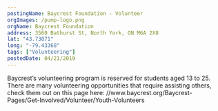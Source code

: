 ```yaml
---
postingName: Baycrest Foundation - Volunteer
orgImages: /pump-logo.png
orgName: Baycrest Foundation
address: 3560 Bathurst St, North York, ON M6A 2X8
lat: "43.73071"
long: "-79.43368"
tags: ["Volunteering"]
postedDate: 04/21/2019
---
```

<div>
Baycrest’s volunteering program is reserved for students aged 13 to 25. There are many volunteering opportunities that require assisting others, check them out on this page here: //www.baycrest.org/Baycrest-Pages/Get-Involved/Volunteer/Youth-Volunteers
<div>
